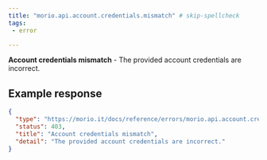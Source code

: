 ```yaml
---
title: "morio.api.account.credentials.mismatch" # skip-spellcheck
tags:
 - error

---
```

<!-- MORIO_AUTO_GENERATED_CONTENT_STARTS - Manual changes made below will be overwritten skip-spellcheck -->
__Account credentials mismatch__ - The provided account credentials are incorrect.
<!-- MORIO_AUTO_GENERATED_CONTENT_ENDS - Manual changes made above will be overwritten skip-spellcheck -->


<!-- MORIO_AUTO_GENERATED_CONTENT_STARTS - Manual changes made below will be overwritten skip-spellcheck -->
## Example response

```json
{
  "type": "https://morio.it/docs/reference/errors/morio.api.account.credentials.mismatch",
  "status": 403,
  "title": "Account credentials mismatch",
  "detail": "The provided account credentials are incorrect."
}
```
<!-- MORIO_AUTO_GENERATED_CONTENT_ENDS - Manual changes made above will be overwritten skip-spellcheck -->
